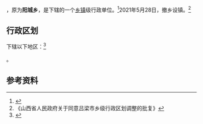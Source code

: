 {{中国乡级行政区|14/11/82/201/000}}

'''{{PAGENAMEBASE}}'''，原为'''阳城乡'''，是{{PRC admin/fullname|14/11/82/201/000|3}}下辖的一个[[乡镇|乡镇]]级行政单位。<ref>{{PRC admin/ref sgc|{{PRC admin/parent|14/11/82/201/000}}}}</ref>2021年5月28日，撤乡设镇。<ref>《山西省人民政府关于同意吕梁市乡级行政区划调整的批复》</ref>

== 行政区划 ==

{{PAGENAMEBASE}}下辖以下地区：<ref>{{PRC admin/ref sgc|14/11/82/201/000}}</ref>

{{PRC admin/children|14/11/82/201/000}}。

== 参考资料 ==

{{reflist}}

{{PRC admin/navcat|14/11/82/201/000}}